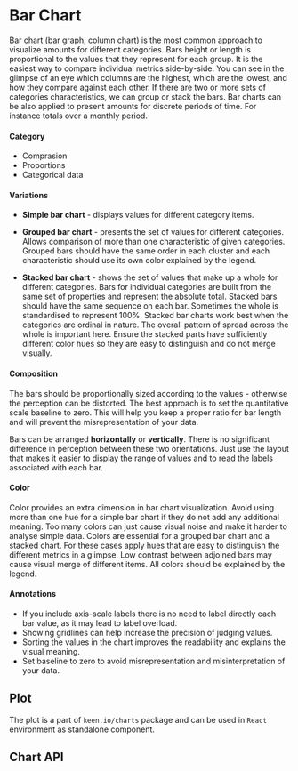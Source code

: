 

<Meta title="Visualizations|Bar Chart / Description" component={BarChart} />

# Bar Chart

Bar chart (bar graph, column chart) is the most common approach to visualize amounts for different categories. Bars height or length is proportional to the values that they represent for each group. It is the easiest way to compare individual metrics side-by-side. You can see in the glimpse of an eye which columns are the highest, which are the lowest, and how they compare against each other. If there are two or more sets of categories characteristics, we can group or stack the bars. Bar charts can be also applied to present amounts for discrete periods of time. For instance totals over a monthly period.

#### Category
- Comprasion
- Proportions
- Categorical data

#### Variations

- **Simple bar chart** - displays values for different category items.

- **Grouped bar chart** - presents the set of values for different categories. Allows comparison of more than one characteristic of given categories. Grouped bars should have the same order in each cluster and each characteristic should use its own color explained by the legend.

- **Stacked bar chart** - shows the set of values that make up a whole for different categories. Bars for individual categories are built from the same set of properties and represent the absolute total. Stacked bars should have the same sequence on each bar. Sometimes the whole is standardised to represent 100%. Stacked bar charts work best when the categories are ordinal in nature. The overall pattern of spread across the whole is important here. Ensure the stacked parts have sufficiently different color hues so they are easy to distinguish and do not merge visually.

#### Composition
The bars should be proportionally sized according to the values - otherwise the perception can be distorted. The best approach is to set the quantitative scale baseline to zero. This will help you keep a proper ratio for bar length and will prevent the misrepresentation of your data.

Bars can be arranged **horizontally** or **vertically**. There is no significant difference in perception between these two orientations. Just use the layout that makes it easier to display the range of values and to read the labels associated with each bar.

#### Color
Color provides an extra dimension in bar chart visualization. Avoid using more than one hue for a simple bar chart if they do not add any additional meaning. Too many colors can just cause visual noise and make it harder to analyse simple data.
Colors are essential for a grouped bar chart and a stacked chart. For these cases apply hues that are easy to distinguish the different metrics in a glimpse. Low contrast between adjoined bars may cause visual merge of different items. All colors should be explained by the legend.

#### Annotations
- If you include axis-scale labels there is no need to label directly each bar value, as it may lead to label overload.
- Showing gridlines can help increase the precision of judging values.
- Sorting the values in the chart improves the readability and explains the visual meaning.
- Set baseline to zero to avoid misrepresentation and misinterpretation of your data.

## Plot

The plot is a part of `keen.io/charts` package and can be used in `React` environment as standalone component.

<Preview>
  <Story id="visualizations-bar-chart-plot--plot" />
</Preview>

## Chart API

<Props of={BarChart} />

